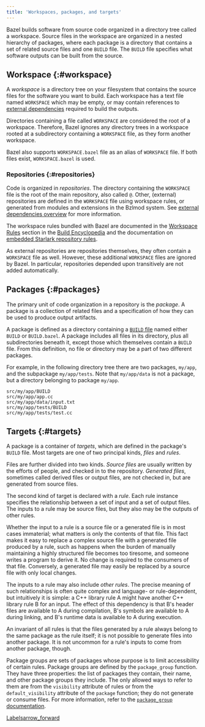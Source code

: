 ```yaml
---
title: 'Workspaces, packages, and targets'
---
```


Bazel builds software from source code organized in a directory tree called a
workspace. Source files in the workspace are organized in a nested hierarchy of
packages, where each package is a directory that contains a set of related
source files and one `BUILD` file. The `BUILD` file specifies what software
outputs can be built from the source.

## Workspace {:#workspace}

A _workspace_ is a directory tree on your filesystem that contains the source
files for the software you want to build. Each workspace has a text file named
`WORKSPACE` which may be empty, or may contain references to [external
dependencies](/docs/external) required to build the outputs.

Directories containing a file called `WORKSPACE` are considered the root of a
workspace. Therefore, Bazel ignores any directory trees in a workspace rooted at
a subdirectory containing a `WORKSPACE` file, as they form another workspace.

Bazel also supports `WORKSPACE.bazel` file as an alias of `WORKSPACE` file. If
both files exist, `WORKSPACE.bazel` is used.

### Repositories {:#repositories}

Code is organized in _repositories_. The directory containing the `WORKSPACE`
file is the root of the main repository, also called `@`. Other, (external)
repositories are defined in the `WORKSPACE` file using workspace rules, or
generated from modules and extensions in the Bzlmod system. See [external
dependencies overview](/external/overview) for more information.

The workspace rules bundled with Bazel are documented in the [Workspace
Rules](/reference/be/workspace) section in the [Build
Encyclopedia](/reference/be/overview) and the documentation on [embedded
Starlark repository rules](/rules/lib/repo/index).

As external repositories are repositories themselves, they often contain a
`WORKSPACE` file as well. However, these additional `WORKSPACE` files are
ignored by Bazel. In particular, repositories depended upon transitively are not
added automatically.

## Packages {:#packages}

The primary unit of code organization in a repository is the _package_. A
package is a collection of related files and a specification of how they can be
used to produce output artifacts.

A package is defined as a directory containing a
[`BUILD` file](/versions/7.3.0/concepts/build-files) named either `BUILD` or `BUILD.bazel`. A
package includes all files in its directory, plus all subdirectories beneath it,
except those which themselves contain a `BUILD` file. From this definition, no
file or directory may be a part of two different packages.

For example, in the following directory tree there are two packages, `my/app`,
and the subpackage `my/app/tests`. Note that `my/app/data` is not a package, but
a directory belonging to package `my/app`.

```
src/my/app/BUILD
src/my/app/app.cc
src/my/app/data/input.txt
src/my/app/tests/BUILD
src/my/app/tests/test.cc
```

## Targets {:#targets}

A package is a container of _targets_, which are defined in the package's
`BUILD` file. Most targets are one of two principal kinds, _files_ and _rules_.

Files are further divided into two kinds. _Source files_ are usually written by
the efforts of people, and checked in to the repository. _Generated files_,
sometimes called derived files or output files, are not checked in, but are
generated from source files.

The second kind of target is declared with a _rule_. Each rule instance
specifies the relationship between a set of input and a set of output files. The
inputs to a rule may be source files, but they also may be the outputs of other
rules.

Whether the input to a rule is a source file or a generated file is in most
cases immaterial; what matters is only the contents of that file. This fact
makes it easy to replace a complex source file with a generated file produced by
a rule, such as happens when the burden of manually maintaining a highly
structured file becomes too tiresome, and someone writes a program to derive it.
No change is required to the consumers of that file. Conversely, a generated
file may easily be replaced by a source file with only local changes.

The inputs to a rule may also include _other rules_. The precise meaning of such
relationships is often quite complex and language- or rule-dependent, but
intuitively it is simple: a C++ library rule A might have another C++ library
rule B for an input. The effect of this dependency is that B's header files are
available to A during compilation, B's symbols are available to A during
linking, and B's runtime data is available to A during execution.

An invariant of all rules is that the files generated by a rule always belong to
the same package as the rule itself; it is not possible to generate files into
another package. It is not uncommon for a rule's inputs to come from another
package, though.

Package groups are sets of packages whose purpose is to limit accessibility of
certain rules. Package groups are defined by the `package_group` function. They
have three properties: the list of packages they contain, their name, and other
package groups they include. The only allowed ways to refer to them are from the
`visibility` attribute of rules or from the `default_visibility` attribute of
the `package` function; they do not generate or consume files. For more
information, refer to the [`package_group`
documentation](/reference/be/functions#package_group).

<a class="button button-with-icon button-primary" href="/versions/7.3.0/concepts/labels">
  Labels<span class="material-icons icon-after" aria-hidden="true">arrow_forward</span>
</a>